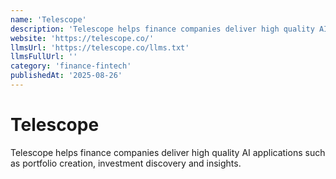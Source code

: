 ```yaml
---
name: 'Telescope'
description: 'Telescope helps finance companies deliver high quality AI applications such as portfolio creation, investment discovery and insights.'
website: 'https://telescope.co/'
llmsUrl: 'https://telescope.co/llms.txt'
llmsFullUrl: ''
category: 'finance-fintech'
publishedAt: '2025-08-26'
---
```


# Telescope

Telescope helps finance companies deliver high quality AI applications such as portfolio creation, investment discovery and insights.

